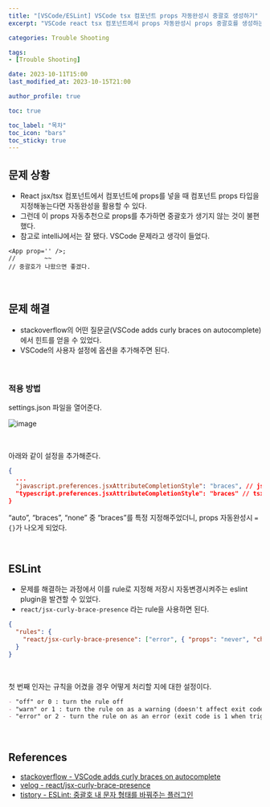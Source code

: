 ```yaml
---
title: "[VSCode/ESLint] VSCode tsx 컴포넌트 props 자동완성시 중괄호 생성하기"
excerpt: "VSCode react tsx 컴포넌트에서 props 자동완성시 props 중괄호를 생성하는 방법"

categories: Trouble Shooting

tags:
- [Trouble Shooting]

date: 2023-10-11T15:00
last_modified_at: 2023-10-15T21:00

author_profile: true

toc: true

toc_label: "목차"
toc_icon: "bars"
toc_sticky: true
---
```


## 문제 상황

- React jsx/tsx 컴포넌트에서 컴포넌트에 props를 넣을 때 컴포넌트 props 타입을 지정해놓는다면 자동완성을 활용할 수 있다. 
- 그런데 이 props 자동추천으로 props를 추가하면 중괄호가 생기지 않는 것이 불편했다.
- 참고로 intelliJ에서는 잘 됐다. VSCode 문제라고 생각이 들었다.

```tsx
<App prop='' />;
//        ~~
// 중괄호가 나왔으면 좋겠다.
```

<br />

## 문제 해결

- stackoverflow의 어떤 질문글(VSCode adds curly braces on autocomplete)에서 힌트를 얻을 수 있었다.
- VSCode의 사용자 설정에 옵션을 추가해주면 된다.

<br />

### 적용 방법

settings.json 파일을 열어준다.

![image](https://github.com/Orchemi/PS/assets/86189596/2d58bf1c-dfe2-469e-998a-035ac253e861)

<br />

아래와 같이 설정을 추가해준다.

```json
{
  ...	
  "javascript.preferences.jsxAttributeCompletionStyle": "braces", // jsx 속성 자동완성시 {}로 감싸기
  "typescript.preferences.jsxAttributeCompletionStyle": "braces" // tsx 속성 자동완성시 {}로 감싸기
}
```

“auto”, “braces”, “none” 중 “braces”를 특정 지정해주었더니, props 자동완성시 `={}`가 나오게 되었다.

<br />

## ESLint

- 문제를 해결하는 과정에서 이를 rule로 지정해 저장시 자동변경시켜주는 eslint plugin을 발견할 수 있었다.
- `react/jsx-curly-brace-presence` 라는 rule을 사용하면 된다.

```json
{
  "rules": {
    "react/jsx-curly-brace-presence": ["error", { "props": "never", "children": "never" }]
  }
}
```

<br />

첫 번째 인자는 규칙을 어겼을 경우 어떻게 처리할 지에 대한 설정이다.

```markdown
- "off" or 0 : turn the rule off
- "warn" or 1 : turn the rule on as a warning (doesn't affect exit code)
- "error" or 2 - turn the rule on as an error (exit code is 1 when triggered)
```

<br />

## References

- [stackoverflow - VSCode adds curly braces on autocomplete](https://stackoverflow.com/questions/75337001/vscode-adds-curly-braces-on-autocomplete)
- [velog - react/jsx-curly-brace-presence](https://velog.io/@qhflrnfl4324/reactjsx-curly-brace-presence-ESLint)
- [tistory - ESLint: 중괄호 내 문자 형태를 바꿔주는 플러그인](https://grownfresh.tistory.com/420)